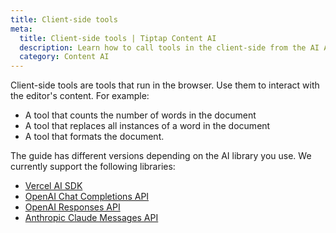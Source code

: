 ```yaml
---
title: Client-side tools
meta:
  title: Client-side tools | Tiptap Content AI
  description: Learn how to call tools in the client-side from the AI Agent.
  category: Content AI
---
```


Client-side tools are tools that run in the browser. Use them to interact with the editor's content. For example:

- A tool that counts the number of words in the document
- A tool that replaces all instances of a word in the document
- A tool that formats the document.

The guide has different versions depending on the AI library you use. We currently support the following libraries:

- [Vercel AI SDK](/content-ai/capabilities/agent/custom-llms/client-side-tools/vercel-ai-sdk)
- [OpenAI Chat Completions API](/content-ai/capabilities/agent/custom-llms/client-side-tools/openai-chat-completions)
- [OpenAI Responses API](/content-ai/capabilities/agent/custom-llms/client-side-tools/openai-responses)
- [Anthropic Claude Messages API](/content-ai/capabilities/agent/custom-llms/client-side-tools/anthropic-messages)
